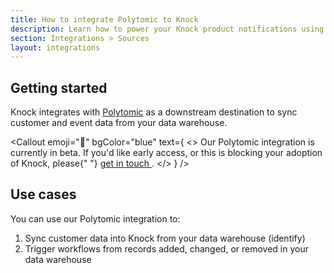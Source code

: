 ```yaml
---
title: How to integrate Polytomic to Knock
description: Learn how to power your Knock product notifications using synced data from your data warehouse using Polytomic.
section: Integrations > Sources
layout: integrations
---
```


## Getting started

Knock integrates with [Polytomic](https://polytomic.com) as a downstream destination to sync customer and event data from your data warehouse.

<Callout
  emoji="🚧"
  bgColor="blue"
  text={
    <>
      Our Polytomic integration is currently in beta. If you'd like early
      access, or this is blocking your adoption of Knock, please{" "}
      <a href="mailto:support@knock.app?subject=Polytomic integration">
        get in touch
      </a>
      .
    </>
  }
/>

## Use cases

You can use our Polytomic integration to:

1. Sync customer data into Knock from your data warehouse (identify)
2. Trigger workflows from records added, changed, or removed in your data warehouse

